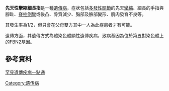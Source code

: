 {{Infobox Disease
 | Name           = Beals syndrome
 | DiseasesDB     = 29326
 | OMIM           = 121050
}}

'''先天性攣縮細長指'''是一種[[遺傳病|遺傳病]]，症狀包括[[多發性關節|多發性關節]]的先天[[攣縮|攣縮]]、細長的手指與腳趾、[[脊柱側彎|脊柱側彎]]或後凸、骨質減少、胸部及臉部變形、肌肉發育不良等。

其發生率為1/2，但只會在父母雙方其中一人為此症患者才有可能。

遺傳方面，其遺傳方式為體染色體顯性遺傳疾病，致病基因為位於第五對染色體上的FBN2基因。

==參考資料==
[https://web.archive.org/web/20121027175243/http://www.genes-at-taiwan.com.tw/genehelp/ 罕見遺傳疾病一點通]

[[Category:遗传病|Category:遗传病]]